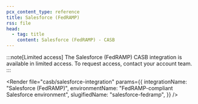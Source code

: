 ```yaml
---
pcx_content_type: reference
title: Salesforce (FedRAMP)
rss: file
head:
  - tag: title
    content: Salesforce (FedRAMP) - CASB
---
```



:::note[Limited access]
The Salesforce (FedRAMP) CASB integration is available in limited access. To request access, contact your account team.
:::

<Render
	file="casb/salesforce-integration"
	params={{
		integrationName: "Salesforce (FedRAMP)",
		environmentName: "FedRAMP-compliant Salesforce environment",
		slugifiedName: "salesforce-fedramp",
	}}
/>
